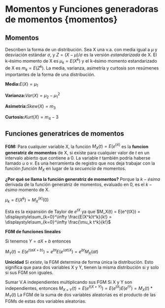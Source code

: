 # Momentos y Funciones generadoras de momentos {momentos} 


## Momentos

Describen la forma de un distribución. Sea X una v.a. con media igual a $\mu$ y desviación estándar $\sigma$, y $Z=(X-\mu)/\sigma$ es la versión $\textit{estandarizada}$ de X. El k-ésimo momento de X es $\mu_k = E(X^k)$ y el k-ésimo momento estandarizado de X es $m_k=E(Z^k)$. La media, varianza, asimetría y curtosis son resúmenes importantes de la forma de una distribución.

$\textbf{Media:} E(X) =\mu_1$

$\textbf{Varianza:}Var(X) = \mu_2 - \mu^2_1$

$\textbf{Asimetría:} Skew(X) =m_3$

$\textbf{Curtosis:} Kurt(X)=m_4-3$


## Funciones generatrices de momentos
$\textbf{FGM:}$ Para cualquier variable X, la función
$M_X(t) = E(e^{tX)}$
es la $\textbf{funcion generatriz de momentos}$ de X, si existe para cualquier valor de $t$ en un intervalo abierto que contiene a 0. La variable $t$ también podría haberse llamado $u$ o $v$. Es una herramienta  de registro que nos deja trabajar con la función $función$ $M_X$ en lugar de la $secuencia$ de momentos.

$\textbf{¿Por qué se llama la función generatriz de momentos?}$ 
Porque la $k-ésima$ derivada de la función generatriz de momentos, evaluado en 0, es el $k-ésimo$ momento de X.

$\mu_k=E(X^k) = M_X^{(k)}(0)$

Esta es la expansión de Taylor de $e^{tX}$ ya que
$M_X(t) = E(e^{tX}) = \displaystyle\sum_{k=0}^\infty \frac{E(X^k)t^k}{k!} = \displaystyle\sum_{k=0}^\infty \frac{\mu_k t^k}{k!}$

$\textbf{FGM de funciones lineales}$

Si tenemos $Y = aX + b$ entonces

$M_Y(t) = E(e^{t(aX+b)})=e^{bt}E(e^{(at)X})=e^{bt}M_X(at)$

$\textbf{Unicidad}$
Si $existe$, la FGM $\text{determina de forma única la distribución}$. Esto significa que para dos variables X y Y, tienen la misma distribución si y solo si sus FGM son iguales.

$\text{Sumar V.A independientes multiplicando sus FGM}$
Si X y Y son independientes, entonces
$M_{X+Y}(t) = E(e^{t(X+Y)})=E(e^{tX})E(e^{tY})=M_X(t) * M_Y(t)$
La FGM de la suma de dos variables aleatorias es el producto de las FGMs de estas dos variables aleatorias.



